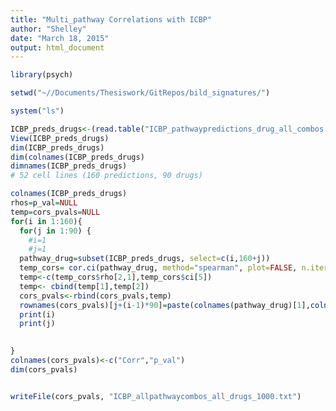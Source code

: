 ```yaml
---
title: "Multi_pathway Correlations with ICBP"
author: "Shelley"
date: "March 18, 2015"
output: html_document
---
```



```r
library(psych)

setwd("~//Documents/Thesiswork/GitRepos/bild_signatures/")

system("ls")

ICBP_preds_drugs<-(read.table("ICBP_pathwaypredictions_drug_all_combos.txt", sep='\t', stringsAsFactors=FALSE, header=1, row.names=1))
View(ICBP_preds_drugs)
dim(ICBP_preds_drugs)
dim(colnames(ICBP_preds_drugs)
dimnames(ICBP_preds_drugs)
# 52 cell lines (160 predictions, 90 drugs)
```


```r
colnames(ICBP_preds_drugs)
rhos=p_val=NULL
temp=cors_pvals=NULL
for(i in 1:160){
  for(j in 1:90) {
    #i=1
    #j=1
  pathway_drug=subset(ICBP_preds_drugs, select=c(i,160+j))
  temp_cors= cor.ci(pathway_drug, method="spearman", plot=FALSE, n.iter=1000)
  temp<-c(temp_cors$rho[2,1],temp_cors$ci[5])  
  temp<- cbind(temp[1],temp[2])
  cors_pvals<-rbind(cors_pvals,temp)
  rownames(cors_pvals)[j+(i-1)*90]=paste(colnames(pathway_drug)[1],colnames(pathway_drug)[2],sep='__')
  print(i)
  print(j)
  

}
colnames(cors_pvals)<-c("Corr","p_val")
dim(cors_pvals)


writeFile(cors_pvals, "ICBP_allpathwaycombos_all_drugs_1000.txt")

```

